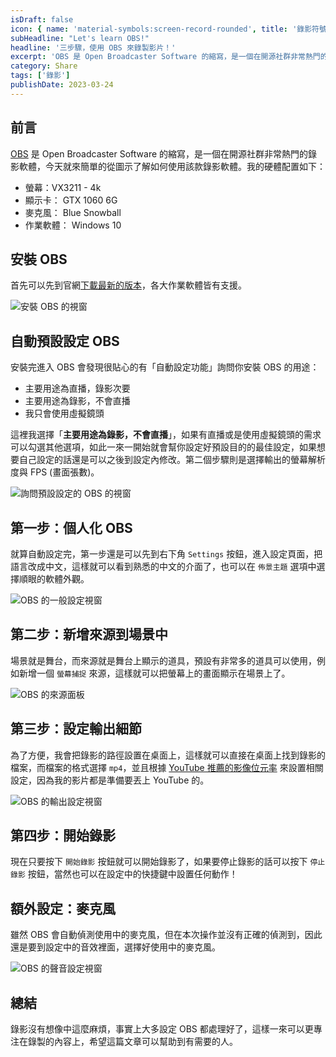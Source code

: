 ```yaml
---
isDraft: false
icon: { name: 'material-symbols:screen-record-rounded', title: '錄影符號' }
subHeadline: "Let's learn OBS!"
headline: '三步驟，使用 OBS 來錄製影片！'
excerpt: 'OBS 是 Open Broadcaster Software 的縮寫，是一個在開源社群非常熱門的錄影軟體，由於時常有錄製影片的需求，於決定把設定 OBS 的過程記錄下來，讓有需要的人可以依照簡單的圖示快速上手，從安裝到實際錄影。'
category: Share
tags: ['錄影']
publishDate: 2023-03-24
---
```


## 前言

[OBS](https://obsproject.com/) 是 Open Broadcaster Software 的縮寫，是一個在開源社群非常熱門的錄影軟體，今天就來簡單的從圖示了解如何使用該款錄影軟體。我的硬體配置如下：

- 螢幕：VX3211 - 4k
- 顯示卡： GTX 1060 6G
- 麥克風： Blue Snowball
- 作業軟體： Windows 10

## 安裝 OBS

首先可以先到官網[下載最新的版本](https://obsproject.com/download)，各大作業軟體皆有支援。

![安裝 OBS 的視窗](./install.webp)

## 自動預設設定 OBS

安裝完進入 OBS 會發現很貼心的有「自動設定功能」詢問你安裝 OBS 的用途：

- 主要用途為直播，錄影次要
- 主要用途為錄影，不會直播
- 我只會使用虛擬鏡頭

這裡我選擇「**主要用途為錄影，不會直播**」，如果有直播或是使用虛擬鏡頭的需求可以勾選其他選項，如此一來一開始就會幫你設定好預設目的的最佳設定，如果想要自己設定的話還是可以之後到設定內修改。第二個步驟則是選擇輸出的螢幕解析度與 FPS (畫面張數)。

![詢問預設設定的 OBS 的視窗](./default.webp)

## 第一步：個人化 OBS

就算自動設定完，第一步還是可以先到右下角 `Settings` 按鈕，進入設定頁面，把語言改成中文，這樣就可以看到熟悉的中文的介面了，也可以在 `佈景主題` 選項中選擇順眼的軟體外觀。

![OBS 的一般設定視窗](./main.webp)

## 第二步：新增來源到場景中

場景就是舞台，而來源就是舞台上顯示的道具，預設有非常多的道具可以使用，例如新增一個 `螢幕捕捉` 來源，這樣就可以把螢幕上的畫面顯示在場景上了。

![OBS 的來源面板](./source.webp)

## 第三步：設定輸出細節

為了方便，我會把錄影的路徑設置在桌面上，這樣就可以直接在桌面上找到錄影的檔案，而檔案的格式選擇 `mp4`，並且根據 [YouTube 推薦的影像位元率](https://support.google.com/youtube/answer/2853702?hl=en#zippy=%2Ck-p-fps) 來設置相關設定，因為我的影片都是準備要丟上 YouTube 的。

![OBS 的輸出設定視窗](./export.webp)

## 第四步：開始錄影

現在只要按下 `開始錄影` 按鈕就可以開始錄影了，如果要停止錄影的話可以按下 `停止錄影` 按鈕，當然也可以在設定中的快捷鍵中設置任何動作！

## 額外設定：麥克風

雖然 OBS 會自動偵測使用中的麥克風，但在本次操作並沒有正確的偵測到，因此還是要到設定中的音效裡面，選擇好使用中的麥克風。

![OBS 的聲音設定視窗](./sound.webp)

## 總結

錄影沒有想像中這麼麻煩，事實上大多設定 OBS 都處理好了，這樣一來可以更專注在錄製的內容上，希望這篇文章可以幫助到有需要的人。
